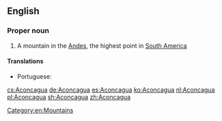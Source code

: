 ==English==
{{wikipedia}}

===Proper noun===
{{en-proper noun}}

# A mountain in the [[Andes]], the highest point in [[South America]]

====Translations====
{{trans-top|the highest mountain in the Andes}}
* Portuguese: {{t|pt|Aconcágua|m}}
{{trans-mid}}
{{trans-bottom}}

[[Category:en:Mountains]]

[[cs:Aconcagua]]
[[de:Aconcagua]]
[[es:Aconcagua]]
[[ko:Aconcagua]]
[[nl:Aconcagua]]
[[pl:Aconcagua]]
[[sh:Aconcagua]]
[[zh:Aconcagua]]